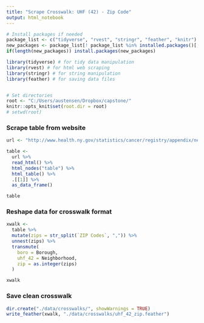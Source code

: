 ```yaml
---
title: "Scrape Crosswalk: UHF (42) - Zip Code"
output: html_notebook
---
```


```r
# Install packages if needed
package_list <- c("tidyverse", "rvest", "stringr", "feather", "knitr")
new_packages <- package_list[! package_list %in% installed.packages()[,"Package"]]
if(length(new_packages)) install.packages(new_packages)

library(tidyverse) # for tidy data manipulation
library(rvest) # for html web scraping
library(stringr) # for string manipulation
library(feather) # for saving data files


# Set directories
root <- "C:/Users/austensen/Dropbox/capstone/"
knitr::opts_knit$set(root.dir = root)
# setwd(root)
```

### Scrape table from website
```r
url <- "http://www.health.ny.gov/statistics/cancer/registry/appendix/neighborhoods.htm"

table <- 
  url %>%
  read_html() %>% 
  html_nodes("table") %>% 
  html_table() %>% 
  .[[1]] %>% 
  as_data_frame()

table
```

### Reshape data for crosswalk format
```r
xwalk <-
  table %>%  
  mutate(zips = str_split(`ZIP Codes`, ",")) %>% 
  unnest(zips) %>% 
  transmute(
    boro = Borough,
    uhf_42 = Neighborhood,
    zip = as.integer(zips)
  )

xwalk
```

### Save clean crosswalk
```r
dir.create("./data/crosswalks/", showWarnings = TRUE)
write_feather(xwalk, "./data/crosswalks/uhf_42_zip.feather")
```

